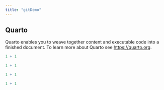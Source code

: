 ```yaml
---
title: "gitDemo"
---
```


## Quarto

Quarto enables you to weave together content and executable code into a finished document. To learn more about Quarto see <https://quarto.org>.

```r
1 + 1
```

```r
1 + 1
```

```r
1 + 1
```

```r
1 + 1
```
